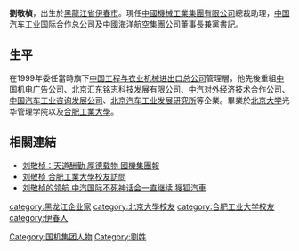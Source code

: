 '''劉敬楨'''{{BD|1967年|11月}}，出生於[[黑龍江省|黑龍江省]][[伊春市|伊春市]]。現任[[中國機械工業集團有限公司|中國機械工業集團有限公司]]總裁助理，[[中国汽车工业国际合作总公司|中国汽车工业国际合作总公司]]及[[中國海洋航空集團公司|中國海洋航空集團公司]]董事長兼黨書記。

==生平==
在1999年委任當時旗下[[中国工程与农业机械进出口总公司|中国工程与农业机械进出口总公司]]管理層，他先後重組[[中国机电广告公司|中国机电广告公司]]、[[北京汇东铭志科技发展有限公司|北京汇东铭志科技发展有限公司]]、[[中汽对外经济技术合作公司|中汽对外经济技术合作公司]]、[[中国汽车工业咨询发展公司|中国汽车工业咨询发展公司]]、[[北京汽车工业发展研究所|北京汽车工业发展研究所]]等企業。畢業於[[北京大学|北京大学]]光华管理学院以及[[合肥工業大學|合肥工業大學]]。

==相關連結==
*[http://www.sinomach.com.cn/gjjtb/html/2010-06/30/content_10026.htm 刘敬桢：天道酬勤 厚德载物 國機集團報]{{dead link|date=2017年11月 |bot=InternetArchiveBot |fix-attempted=yes }}
*[http://xyh.hfut.edu.cn/show.php?tid=251 刘敬桢 合肥工業大學校友訪問]{{dead link|date=2017年11月 |bot=InternetArchiveBot |fix-attempted=yes }}
*[http://auto.sohu.com/20090813/n265939259.shtml 刘敬桢的领航 中汽国际不死神话会一直继续 獀狐汽車]

{{DEFAULTSORT:L}}
[[category:黑龙江企业家|category:黑龙江企业家]]
[[category:北京大學校友|category:北京大學校友]]
[[category:合肥工业大学校友|category:合肥工业大学校友]]
[[Category:国机集团人物|Category:国机集团人物]]
[[category:伊春人|category:伊春人]]
[[Category:劉姓|Category:劉姓]]